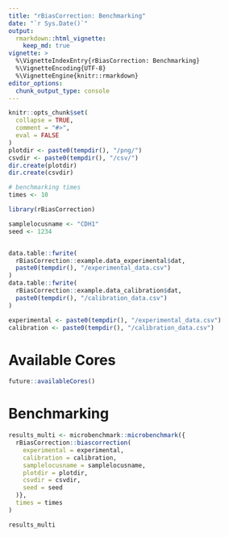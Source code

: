 ---
title: "rBiasCorrection: Benchmarking"
date: "`r Sys.Date()`"
output:
  rmarkdown::html_vignette:
    keep_md: true
vignette: >
  %\VignetteIndexEntry{rBiasCorrection: Benchmarking}
  %\VignetteEncoding{UTF-8}
  %\VignetteEngine{knitr::rmarkdown}
editor_options: 
  chunk_output_type: console
---

```{r, include = FALSE}
knitr::opts_chunk$set(
  collapse = TRUE,
  comment = "#>",
  eval = FALSE
)
plotdir <- paste0(tempdir(), "/png/")
csvdir <- paste0(tempdir(), "/csv/")
dir.create(plotdir)
dir.create(csvdir)

# benchmarking times
times <- 10
```

```{r}
library(rBiasCorrection)

samplelocusname <- "CDH1"
seed <- 1234


data.table::fwrite(
  rBiasCorrection::example.data_experimental$dat,
  paste0(tempdir(), "/experimental_data.csv")
)
data.table::fwrite(
  rBiasCorrection::example.data_calibration$dat,
  paste0(tempdir(), "/calibration_data.csv")
)

experimental <- paste0(tempdir(), "/experimental_data.csv")
calibration <- paste0(tempdir(), "/calibration_data.csv")
```


# Available Cores

```{r warning=FALSE}
future::availableCores()
```

# Benchmarking

```{r results='hide', message=FALSE, warning=FALSE, error=FALSE}
results_multi <- microbenchmark::microbenchmark({
  rBiasCorrection::biascorrection(
    experimental = experimental,
    calibration = calibration,
    samplelocusname = samplelocusname,
    plotdir = plotdir,
    csvdir = csvdir,
    seed = seed
  )},
  times = times
)
```

```{r}
results_multi
```
